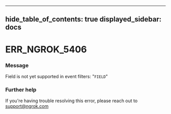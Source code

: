 

---
hide_table_of_contents: true
displayed_sidebar: docs
---


# ERR_NGROK_5406

### Message
Field is not yet supported in event filters: "`FIELD`"

<ErrorDetails />



### Further help
If you're having trouble resolving this error, please reach out to [support@ngrok.com](mailto:support@ngrok.com?subject=Help%20with%20ERR_NGROK_5406)

